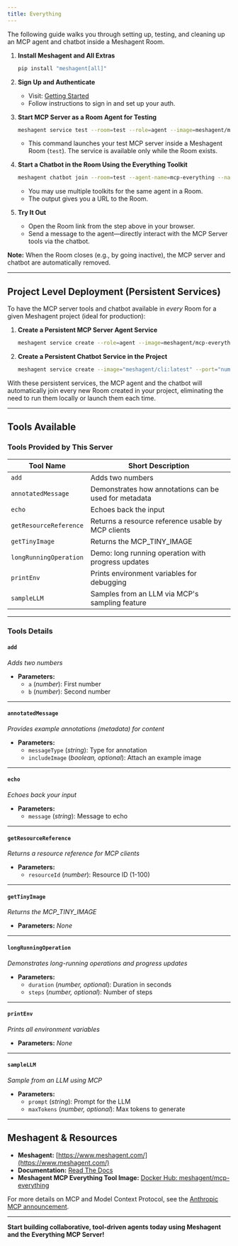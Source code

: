 ```yaml
---
title: Everything
---
```



The following guide walks you through setting up, testing, and cleaning up an MCP agent and chatbot inside a Meshagent Room.

1. **Install Meshagent and All Extras**
   ```bash
   pip install "meshagent[all]"
   ```

2. **Sign Up and Authenticate**
   - Visit: [Getting Started](https://docs.meshagent.com/cli/getting_started)
   - Follow instructions to sign in and set up your auth.

3. **Start MCP Server as a Room Agent for Testing**
   ```bash
   meshagent service test --room=test --role=agent --image=meshagent/mcp-everything:latest --env MESHAGENT_PORT=8001 --port="num=8001 path=/webhook liveness=/ type=meshagent.callable" --name=mcp-everything-service-test
   ```
   - This command launches your test MCP server inside a Meshagent Room (`test`). The service is available only while the Room exists.

4. **Start a Chatbot in the Room Using the Everything Toolkit**
   ```bash
   meshagent chatbot join --room=test --agent-name=mcp-everything --name=mcp-everything --toolkit=mcp-everything
   ```
   - You may use multiple toolkits for the same agent in a Room.
   - The output gives you a URL to the Room.

5. **Try It Out**
   - Open the Room link from the step above in your browser.
   - Send a message to the agent—directly interact with the MCP Server tools via the chatbot.

**Note:** When the Room closes (e.g., by going inactive), the MCP server and chatbot are automatically removed.

---

## Project Level Deployment (Persistent Services)

To have the MCP server tools and chatbot available in *every* Room for a given Meshagent project (ideal for production):

1. **Create a Persistent MCP Server Agent Service**
   ```bash
   meshagent service create --role=agent --image=meshagent/mcp-everything:latest --env MESHAGENT_PORT=8001 --port="num=8001 path=/webhook liveness=/ type=meshagent.callable" --name=mcp-everything-service
   ```

2. **Create a Persistent Chatbot Service in the Project**
   ```bash
   meshagent service create --image="meshagent/cli:latest" --port="num=9001 path=/agent liveness=/ type=meshagent.callable participant_name=mcp-everything-chatbot" --env="MESHAGENT_PORT=9001" --name="mcp-everything-chatbot-service" --command="meshagent chatbot service --agent-name=mcp-everything-chatbot --toolkit=mcp-everything"
   ```

With these persistent services, the MCP agent and the chatbot will automatically join every new Room created in your project, eliminating the need to run them locally or launch them each time.

---

## Tools Available

### Tools Provided by This Server

| Tool Name             | Short Description                                             |
|-----------------------|--------------------------------------------------------------|
| `add`                 | Adds two numbers                                             |
| `annotatedMessage`    | Demonstrates how annotations can be used for metadata        |
| `echo`                | Echoes back the input                                        |
| `getResourceReference`| Returns a resource reference usable by MCP clients           |
| `getTinyImage`        | Returns the MCP_TINY_IMAGE                                   |
| `longRunningOperation`| Demo: long running operation with progress updates           |
| `printEnv`            | Prints environment variables for debugging                   |
| `sampleLLM`           | Samples from an LLM via MCP's sampling feature               |

---

### Tools Details

#### `add`
_Adds two numbers_
- **Parameters:**
  - `a` (*number*): First number
  - `b` (*number*): Second number

---

#### `annotatedMessage`
_Provides example annotations (metadata) for content_
- **Parameters:**
  - `messageType` (*string*): Type for annotation
  - `includeImage` (*boolean, optional*): Attach an example image

---

#### `echo`
_Echoes back your input_
- **Parameters:**
  - `message` (*string*): Message to echo

---

#### `getResourceReference`
_Returns a resource reference for MCP clients_
- **Parameters:**
  - `resourceId` (*number*): Resource ID (1-100)

---

#### `getTinyImage`
_Returns the MCP_TINY_IMAGE_
- **Parameters:** _None_

---

#### `longRunningOperation`
_Demonstrates long-running operations and progress updates_
- **Parameters:**
  - `duration` (*number, optional*): Duration in seconds
  - `steps` (*number, optional*): Number of steps

---

#### `printEnv`
_Prints all environment variables_
- **Parameters:** _None_

---

#### `sampleLLM`
_Sample from an LLM using MCP_
- **Parameters:**
  - `prompt` (*string*): Prompt for the LLM
  - `maxTokens` (*number, optional*): Max tokens to generate

---

## Meshagent & Resources

- **Meshagent:** [https://www.meshagent.com/](https://www.meshagent.com/)
- **Documentation:** [Read The Docs](https://docs.meshagent.com)
- **Meshagent MCP Everything Tool Image:** [Docker Hub: meshagent/mcp-everything](https://hub.docker.com/r/meshagent/mcp-everything)

For more details on MCP and Model Context Protocol, see the [Anthropic MCP announcement](https://www.anthropic.com/news/model-context-protocol).

---

**Start building collaborative, tool-driven agents today using Meshagent and the Everything MCP Server!**
